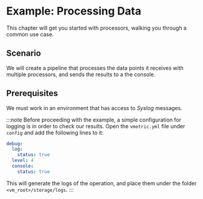 # Example: Processing Data

This chapter will get you started with processors, walking you through a common use case.

## Scenario

We will create a pipeline that processes the data points it receives with multiple processors, and sends the results to a the console.

## Prerequisites

We must work in an environment that has access to _Syslog_ messages. 

:::note
Before proceeding with the example, a simple configuration for logging is in order to check our results. Open the `vmetric.yml` file under `config` and add the following lines to it:

```yaml
debug:
  log:
    status: true
  level: 4
  console:
    status: true
```

This will generate the logs of the operation, and place them under the folder `<vm_root>/storage/logs`.
:::
